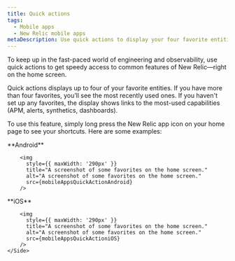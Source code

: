 ```yaml
---
title: Quick actions 
tags:
  - Mobile apps
  - New Relic mobile apps
metaDescription: Use quick actions to display your four favorite entities. 
---
```






To keep up in the fast-paced world of engineering and observability, use quick actions to get speedy access to common features of New Relic&mdash;right on the home screen. 


Quick actions displays up to four of your favorite entities. If you have more than four favorites, you’ll see the most recently used ones. If you haven't set up any favorites, the display shows links to the most-used capabilities (APM, alerts, synthetics, dashboards). 

To use this feature, simply long press the New Relic app icon on your home page to see your shortcuts. Here are some examples:


<SideBySide>
  <Side>
    **Android**

        <img
          style={{ maxWidth: '290px' }}
          title="A screenshot of some favorites on the home screen."
          alt="A screenshot of some favorites on the home screen."
          src={mobileAppsQuickActionAndroid}
        />
   </Side>
   <Side>
     **iOS**

        <img
          style={{ maxWidth: '290px' }}
          title="A screenshot of some favorites on the home screen."
          alt="A screenshot of some favorites on the home screen."
          src={mobileAppsQuickActioniOS}
        />
    </Side>
</SideBySide>

